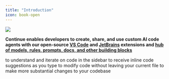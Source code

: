 ```yaml
---
title: "Introduction"
icon: book-open
---
```


<Frame>
  <img src="/images/intro-0c302b9c15b890c251b1ad04586c880f.png" />
</Frame>

**Continue enables developers to create, share, and use custom AI code agents with our open-source [VS Code](https://marketplace.visualstudio.com/items?itemName=Continue.continue) and [JetBrains](https://plugins.jetbrains.com/plugin/22707-continue-extension) extensions and [hub of models, rules, prompts, docs, and other building blocks](https://hub.continue.dev)**

<CardGroup cols={2}>
  <Card
    title="Chat"
    icon="messages"
    href="/features/chat/quick-start"
    horizontal
  >
    to understand and iterate on code in the sidebar
  </Card>
  <Card
    title="Autocomplete"
    icon="sparkles"
    href="/features/autocomplete/quick-start"
    horizontal
  >
    to receive inline code suggestions as you type
  </Card>
  <Card
    title="Edit"
    icon="pen-to-square"
    href="/features/edit/quick-start"
    horizontal
  >
    to modify code without leaving your current file
  </Card>
  <Card
    title="Agent"
    icon="robot"
    href="/features/agent/quick-start"
    horizontal
  >
    to make more substantial changes to your codebase
  </Card>
</CardGroup>
